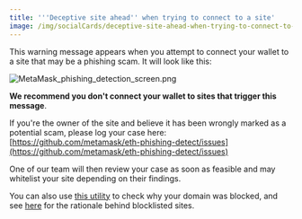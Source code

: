 ```yaml
---
title: '''Deceptive site ahead'' when trying to connect to a site'
image: /img/socialCards/deceptive-site-ahead-when-trying-to-connect-to-a-site.jpg
---
```



<CustomLayout />

This warning message appears when you attempt to connect your wallet to a site that may be a phishing scam. It will look like this:

<div class="center-container">
  <div class="img-medium">
    <img
      src={
        require("../../img/troubleshooting/deceptive-site-ahead-when-trying-to-connect-to-a-site/MetaMask_phishing_detection_screen.png")
          .default
      }
      alt="MetaMask_phishing_detection_screen.png"
    />
  </div>
</div>

**We recommend you don't connect your wallet to sites that trigger this message**.

If you're the owner of the site and believe it has been wrongly marked as a potential scam, please log your case here: [https://github.com/metamask/eth-phishing-detect/issues](https://github.com/metamask/eth-phishing-detect/issues)

One of our team will then review your case as soon as feasible and may whitelist your site depending on their findings.

You can also use [this utility](https://metamask.github.io/eth-phishing-detect/) to check why your domain was blocked, and see [here](https://github.com/MetaMask/eth-phishing-detect) for the rationale behind blocklisted sites.

